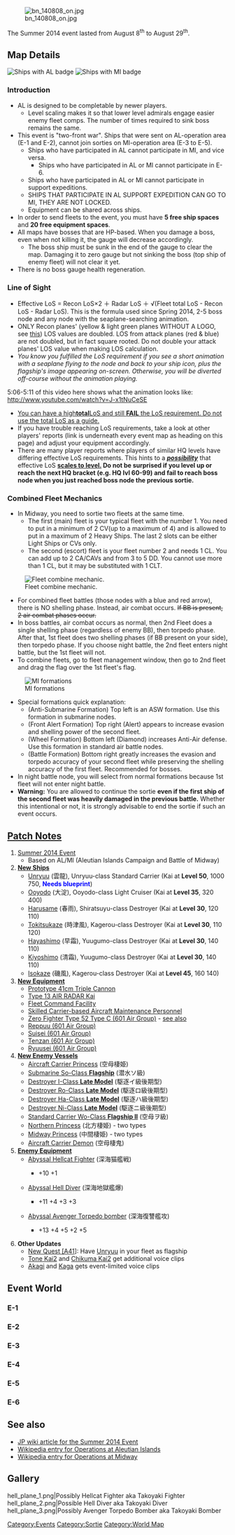 
[[File:bn_140808_on.jpg]]

The Summer 2014 event lasted from August 8<sup>th</sup> to August 29<sup>th</sup>.

==Map Details==
[[File:AL_badge.jpg|thumb|Ships with AL badge]]
[[File:MI_sticker.jpg|thumb|Ships with MI badge]]
===Introduction===
* AL is designed to be completable by newer players.
** Level scaling makes it so that lower level admirals engage easier enemy fleet comps. The number of times required to sink boss remains the same.
* This event is "two-front war". Ships that were sent on AL-operation area (E-1 and E-2), cannot join sorties on MI-operation area (E-3 to E-5).
** Ships who have participated in AL cannot participate in MI, and vice versa.
*** Ships who have participated in AL or MI cannot participate in E-6.
** Ships who have participated in AL or MI cannot participate in support expeditions.
** SHIPS THAT PARTICIPATE IN AL SUPPORT EXPEDITION CAN GO TO MI, THEY ARE NOT LOCKED.
** Equipment can be shared across ships.
* In order to send fleets to the event, you must have '''5 free ship spaces''' and '''20 free equipment spaces'''.
* All maps have bosses that are HP-based. When you damage a boss, even when not killing it, the gauge will decrease accordingly.
** The boss ship must be sunk in the end of the gauge to clear the map. Damaging it to zero gauge but not sinking the boss (top ship of enemy fleet) will not clear it yet.
* There is no boss gauge health regeneration.

=== Line of Sight ===
* Effective LoS = Recon LoS×2 ＋ Radar LoS ＋ √(Fleet total LoS - Recon LoS - Radar LoS). This is the formula used since Spring 2014, 2-5 boss node and any node with the seaplane-searching animation.
* ONLY Recon planes' (yellow & light green planes WITHOUT A LOGO, see [http://kancolle.wikia.com/wiki/Type_0_Recon_Seaplane?file=Seaplane.png this]) LOS values are doubled. LOS from attack planes (red & blue) are not doubled, but in fact square rooted. Do not double your attack planes' LOS value when making LOS calculation.
* ''You know you fulfilled the LoS requirement if you see a short animation with a seaplane flying to the node and back to your ship icon, plus the flagship's image appearing on-screen. Otherwise, you will be diverted off-course without the animation playing.''

5:06-5:11 of this video here shows what the animation looks like: http://www.youtube.com/watch?v=J-x1tNuCeSE
* <u>You can have a high''' total '''LoS and still '''FAIL''' the LoS requirement. Do not use the total LoS as a guide.</u>
* If you have trouble reaching LoS requirements, take a look at other players' reports (link is underneath every event map as <Report your results Here> heading on this page) and adjust your equipment accordingly.
* There are many player reports where players of similar HQ levels have differing effective LoS requirements. This hints to a '''<u>''possibility''</u>''' that effective LoS '''<u>scales to level.</u> Do not be surprised if you level up or reach the next HQ bracket (e.g. HQ lvl 60-99) and fail to reach boss node when you just reached boss node the previous sortie.'''

===Combined Fleet Mechanics===
* In Midway, you need to sortie two fleets at the same time.
** The first (main) fleet is your typical fleet with the number 1. You need to put in a minimum of 2 CV(up to a maximum of 4) and is allowed to put in a maximum of 2 Heavy Ships. The last 2 slots can be either Light Ships or CVs only.
** The second (escort) fleet is your fleet number 2 and needs 1 CL. You can add up to 2 CA/CAVs and from 3 to 5 DD. You cannot use more than 1 CL, but it may be substituted with 1 CLT.
[[File:Ss_(2014-08-10_at_09.58.59).jpg|thumb|Fleet combine mechanic.]]
* For combined fleet battles (those nodes with a blue and red arrow), there is NO shelling phase. Instead, air combat occurs. <s>If BB is present, 2 air combat phases occur.</s>
* In boss battles, air combat occurs as normal, then 2nd Fleet does a single shelling phase (regardless of enemy BB), then torpedo phase. After that, 1st fleet does two shelling phases (if BB present on your side), then torpedo phase. If you choose night battle, the 2nd fleet enters night battle, but the 1st fleet will not.
* To combine fleets, go to fleet management window, then go to 2nd fleet and drag the flag over the 1st fleet's flag.
[[File:Ss_(2014-08-09_at_04.56.13).jpg|thumb|MI formations]]
* Special formations quick explanation:
** (Anti-Submarine Formation) Top left is an ASW formation. Use this formation in submarine nodes.
** (Front Alert Formation) Top right (Alert) appears to increase evasion and shelling power of the second fleet.
** (Wheel Formation) Bottom left (Diamond) increases Anti-Air defense. Use this formation in standard air battle nodes.
** (Battle Formation) Bottom right greatly increases the evasion and torpedo accuracy of your second fleet while preserving the shelling accuracy of the first fleet. Recommended for bosses.
* In night battle node, you will select from normal formations because 1st fleet will not enter night battle.
* '''Warning:''' You are allowed to continue the sortie '''even if the first ship of the second fleet was heavily damaged in the previous battle.''' Whether this intentional or not, it is strongly advisable to end the sortie if such an event occurs.



{{clear}}

==[[Thread:88993|Patch Notes]]==
# [[Summer 2014 Event]]
#*Based on AL/MI (Aleutian Islands Campaign and Battle of Midway)
# '''[[Ship Class|New Ships]]'''
#* [[Unryuu]] (雲龍), Unryuu-class Standard Carrier (Kai at '''Level 50''', {{Ammo}}1000 {{Steel}}750, <span style="color:#00f">'''Needs blueprint'''</span>) 
#* [[Ooyodo]] (大淀), Ooyodo-class Light Cruiser (Kai at '''Level 35''', {{Ammo}}320 {{Steel}}400) 
#* [[Harusame]] (春雨), Shiratsuyu-class Destroyer (Kai at '''Level 30''', {{Ammo}}120 {{Steel}}110) 
#* [[Tokitsukaze]] (時津風), Kagerou-class Destroyer (Kai at '''Level 30''', {{Ammo}}110 {{Steel}}120) 
#* [[Hayashimo]] (早霜), Yuugumo-class Destroyer (Kai at '''Level 30''', {{Ammo}}140 {{Steel}}110) 
#* [[Kiyoshimo]] (清霜), Yuugumo-class Destroyer (Kai at '''Level 30''', {{Ammo}}140 {{Steel}}110)
#* [[Isokaze]] (磯風), Kagerou-class Destroyer (Kai at '''Level 45''', {{Ammo}}160 {{Steel}}140) 
# '''[[Equipment|New Equipment]]'''
#* [[Prototype 41cm Triple Cannon]]
#* [[Type 13 AIR RADAR Kai]]
#* [[Fleet Command Facility]]
#* [[Skilled Carrier-based Aircraft Maintenance Personnel]]
#* [[Zero Fighter Type 52 Type C (601 Air Group)]] - [http://en.wikipedia.org/wiki/Mitsubishi_A6M_Zero#A6M5_Type_0_Model_52 see also]
#* [[Reppuu (601 Air Group)]]
#* [[Suisei (601 Air Group)]]
#* [[Tenzan (601 Air Group)]]
#* [[Ryuusei (601 Air Group)]] 
# '''[[Enemy Vessel|New Enemy Vessels]]'''
#* [[Aircraft Carrier Princess]] (空母棲姫)
#* [[Submarine So-Class|Submarine So-Class '''Flagship''']] (潜水ソ級)
#* [[Destroyer I-Class|Destroyer I-Class '''Late Model''']] (駆逐イ級後期型)
#* [[Destroyer Ro-Class|Destroyer Ro-Class '''Late Model''']] (駆逐ロ級後期型)
#* [[Destroyer Ha-Class|Destroyer Ha-Class '''Late Model''']] (駆逐ハ級後期型)
#* [[Destroyer Ni-Class|Destroyer Ni-Class '''Late Model''']] (駆逐ニ級後期型)
#* [[Standard Carrier Wo-Class|Standard Carrier Wo-Class '''Flagship II''']] (空母ヲ級)
#* [[Northern Princess]] (北方棲姫) - two types
#* [[Midway Princess]] (中間棲姫) - two types
#* [[Aircraft Carrier Demon]] (空母棲鬼)
# '''[[List_of_equipment_used_by_the_enemy|Enemy Equipment]]'''
#* [http://jetri.co/decodes/2014-08-08_22-18/slotitem-547 Abyssal Hellcat Fighter] (深海猫艦戦)
#**{{AA}}+10 {{Hit}}+1
#* [http://jetri.co/decodes/2014-08-08_22-18/slotitem-548 Abyssal Hell Diver] (深海地獄艦爆)
#** {{Dive}}+11 {{ASW}}+4 {{Hit}}+3 {{LOS}}+3
#* [http://jetri.co/decodes/2014-08-08_22-18/slotitem-549 Abyssal Avenger Torpedo bomber] (深海復讐艦攻)
#** {{Torpedo}}+13 {{AA}}+4 {{ASW}}+5 {{Hit}}+2 {{LOS}}+5
# '''Other Updates'''
#* [[Quests|New Quest [A41]]]: Have [[Unryuu]] in your fleet as flagship
#* [[Tone|Tone Kai2]] and [[Chikuma|Chikuma Kai2]] get additional voice clips
#* [[Akagi]] and [[Kaga]] gets event-limited voice clips

==Event World==

===E-1===
{{EventMap1
|map_name = [http://en.wikipedia.org/wiki/Battle_of_the_Komandorski_Islands Advance to the northern AL area!]
|map_japanese = 北方AL海域へ進出せよ！
|banner = [[File:Banner_AL1.png|317px]]
|map_image = [[File:Summer2014E1_001.png|317px]]
|report_link = [[Thread:94409|< Report your results here >]]
|information = 
* Boss: (Node '''K''') [[Heavy Cruiser Ri-Class|Heavy Cruiser Ri-Class Kai]]
* Nodes '''B''' and '''H''' are night battles
* Killing the boss '''6''' times will empty its HP gauge.
'''Rewards'''
* [[Harusame]] (春雨)
* [[Shop#Consumables|Cash-only furniture token]]
|branching = 
All posted branching rules, as of posting, are VERY tentative. Use at your own risk. ( 2 CVL required(not true, many people have gotten to boss even with one or no CVLs), northern route requires CV(?), no more than 2 Fast BB)
* Having more than two CVL/CV in total or more than three SS/SSV in total will take you to A-C-F.
* Having at least one SS will take you to northern route.
* Having at least 4 DD will take you through the middle route (from A to B). '''The optimal route as you only need to go through 2 nodes before the boss.'''
* 1x Fast BB, 2 CA, CL, 2 CVL takes southern route to boss
* 1x Fast BB, 3 CA, 2 CVL takes southern route to boss
* 2x Fast BB, CA, DD, 2 CVL takes southern route to boss
* 1x Fast BB, 3 CA, CV, DD takes southern route to boss 
* 2x CA, DD, Fast BB, 2 CVL takes southern route to boss
* CA, DD, CL, BBV, 2 CVL takes southern route to boss
* 2x CA, 2x BBV, 2x CVL takes southern route to boss
* 4x CA, 2x CVL takes southern route to boss
* 2x CA, 2x DD, 2x CVL takes northern route to boss
* 2x CA, Fast BB, BBV, 2x CVL takes southern route to boss
* 2x CAV, CL, DD, 2x CVL takes southern route to boss
* CL, BBV, DD, CVL, CV, DD takes southern route to boss
* CL, CVL, CAV, CA, 2x BBV takes southern route to boss
* BBV, Fast BB, CA, DD, CV, CVL takes southern route to boss


* AV(unremodelled), Fast BB, DD, BBV, 2x CVL takes southern route to boss. Total LOS must be more than 250 (this compositon's LOS is 257 & reach to the boss node). *Note that this is for HQ level bellow 40 (HQ lv.1-39).

* CL, CAV, CA, BBV, 2x CVL takes southern route to boss. Take Yuubari as your flag and set her up for double attack/ASW using 2x 15.5cm triple yellows, 1 sonar, and 1 depth charge. This is important as it takes out the sub in Node A easily while maintaining firepower for night battles.


* There is an as-of-yet unknown LoS requirement for reaching the boss node, consider equipping more than you think is necessary to avoid unpleasant surprises. Recon planes work better than radars.

|tips =
* H node is a night battle with two possible fleet formations and only one ship is equipped for cut-in attacks, making night battle equipment (Other than the Type 98 Recon Seaplane (Night Scout)) ineffective.

*Do not bother with Type 3 shells, 10cm guns and other anti-air equipment unless you fulfill LoS requirements, as they do not appear to reduce chances of being hit and damage by enemy carriers significantly.

*All the enemies, including the enemy DDs, have the ability to deal heavy damage to your ships REGARDLESS OF LEVEL OR EQUIPMENT (Boilers/Turbines). Keep this in mind before you decide to commit your higher-leveled ships just to complete E-1.

* A node has a submarine (changes to 'Elite' after HQ lvl 59, which is accurate due to enemy formation)

* An alternative to using Yuubari for ASW is to use a CLT with 1 sonar, 1 depth charge, 1 midget sub.  CLT are much more durable and have preemptive torpedo attack in exchange for lack of night double attack.

* If you decide for northern route, have at least 150 FP for air superiority and stock some night battle equipment for the B node.
* Recommended formations for pre-boss nodes on Southern Route (in order) - line abreast, echelon, double line.

*[Double Line] formation works well for I node to increase accuracy for first aerial phase and shelling phase(s). [Diamond] is NOT recommended because the enemy light carriers HAS A CHANCE to hit hard regardless of formation, and your damage, accuracy will drop.

* A way through the middle route is 4 DD 2 BBV where you stack the BBVs full of Zuiun (for LoS requirements) as well as adequate night battle equipment and radars on the DDs to help them through the night node B. Use line abreast at node A if you use this configuration.

|dropsA =
* '''DD''': [[Mutsuki]], [[Satsuki]], [[Fumizuki]], [[Nagatsuki]], [[Mikazuki]], [[Mochizuki]], [[Kikuzuki]], [[Oboro]], [[Akebono]], [[Sazanami]], [[Ushio]]
* '''CL''': [[Tenryuu]], [[Tatsuta]], [[Natori]], [[Isuzu]], [[Tama]], [[Kiso]], [[Kuma]], [[Kitakami|'''<span style="color:red">Kitakami</span>''']], [[Sendai]], [[Naka]], [[Jintsuu]], [[Yura]]
* '''CA''': [[Furutaka]], [[Kako]], [[Aoba]], [[Maya]], [[Choukai]], [[Myoukou]], [[Nachi]], [[Ashigara]], [[Haguro]], [[Chikuma]]

* '''AV''': [[Chitose]], [[Chiyoda]]
* '''CVL''': [[Ryuujou]], [[Jun'you]], [[Hiyou]], [[Souryuu]]
|dropsC =
* '''DD''': [[Mutsuki]], [[Shimakaze|'''<span style="color:red">Shimakaze</span>''']] 
* '''CL''': [[Sendai]], [[Jintsuu]], [[Kitakami]], [[Isuzu]]
* '''CA''': [[Nachi]], [[Atago]], [[Furutaka]]
|dropsD =
* '''DD''': [[Shimakaze|'''<span style="color:red">Shimakaze</span>''']], [[Tanikaze|'''<span style="color:red">Tanikaze</span>''']]
* '''CL''': [[Sendai]]
* '''CA''': [[Furutaka]]
* '''AV''': [[Chiyoda]]
* '''CVL''': [[Shouhou]], [[Ryuujou]], [[Hiyou]]
|dropsH =
* '''DD''': [[Akebono]],[[Kisaragi]], [[Satsuki]], [[Fumizuki]], [[Mikazuki]],  [[Sazanami]], [[Ushio]], [[Shimakaze|'''<span style="color:red">Shimakaze</span>''']]
* '''CL''': [[Tenryuu]], [[Tatsuta]], [[Tama]], [[Kitakami]], [[Yura]], [[Sendai]], [[Jintsuu]]
* '''CA''': [[Furutaka]], [[Kako]], [[Ashigara]], [[Aoba]]
* '''AV''': [[Chitose]], [[Chiyoda]]
* '''CVL''': [[Shouhou]], [[Ryuujou]], [[Souryuu]]
|dropsI =
* '''DD''': [[Mutsuki]], [[Kisaragi]], [[Satsuki]], [[Fumizuki]], [[Mikazuki]], [[Akebono]], 
[[Sazanami]], [[Ushio]], [[Shimakaze|'''<span style="color:red">Shimakaze</span>''']], [[Tanikaze|'''<span style="color:red">Tanikaze</span>''']], [[Akigumo|'''<span style="color:red">Akigumo</span>''']]
* '''CL''': [[Abukuma|'''<span style="color:red">Abukuma</span>''']], [[Kitakami]], [[Sendai]], [[Naka]], [[Isuzu]]
* '''CA''': [[Aoba]], [[Ashigara]], [[Takao]], [[Atago]]
* '''CVL''': [[Junyou]]
* '''SS''': [[I-8|'''<span style="color:red">I-8</span>''']]
|dropsK =
* '''DD''': [[Fubuki]], [[Shimakaze|'''<span style="color:red">Shimakaze</span>''']], [[Tanikaze|'''<span style="color:red">Tanikaze</span>''']], [[Akigumo|'''<span style="color:red">Akigumo</span>''']], [[Naganami|'''<span style="color:red">Naganami</span>''']]
* '''CL''': [[Nagara]], [[Kitakami]], [[Ooi]], [[Sendai]], [[Kuma]], [[Agano|'''<span style="color:red">Agano</span>''']], [[Abukuma|'''<span style="color:red">Abukuma</span>''']], [[Tatsuta]]
* '''CA''':[[Myoukou]], [[Mogami]], [[Tone]], [[Chikuma]], [[Takao]], [[Atago]]
* '''SS''': [[I-8|'''<span style="color:red">I-8</span>''']]
* '''BB''': [[Yamashiro]], [[Fusou]], [[Ise]], [[Hyuuga]]
* '''CVL''': [[Houshou]], [[Shouhou]], [[Ryuujou]], [[Junyou]], [[Souryuu]], [[Kaga]]
}}

===E-2===
{{EventMap1
|map_name = [http://en.wikipedia.org/wiki/Aleutian_Islands_Campaign#Attack_on_Dutch_Harbor Diversionary tactics! Wreck the northern harbour!]
|map_japanese = 陽動作戦！北方港湾を叩け！
|banner = [[File:Banner_AL2.png|317px]]
|map_image = [[File:Almi-map2_0.jpg|317px]]
|report_link = [[Thread:94424|< Report your results here >]]
|information = * Boss: [[Northern Princess]] (北方棲姫)
* Node D is a night battle node.
* Node E is sometimes a sub node.
* Killing the boss '''7''' times will empty its HP gauge.
* At least for Northern Princess(lolihime), once HP gauge goes into the 7th portion, she will change to her last form. 
'''Reward'''
* [[Ooyodo]] (大淀)
* [[Repair Team]]
* Medal x1
|branching = * Having any BB or SS leads to north route (node A)
* 2 DD, 2 CA, 1 CV, 1 CVL  leads to Node A.
* 2x CVL, 2x CA, 1x DD, 1x BBV leads to node A.
* 2x CVL, 2x CA, 1x CL, 1x BBV leads to node A.
* 2x CA/CAV, 2x DD, 2x CVL will go to C, then G. With enough LOS it should always go G to E after that and then E to K. (LOS req from G to E is lower than E to K)
* 2x BBV, CA, CAV, CVL, CL will go to A,B,D,E,K. Equipment LOS was 60, total LOS was 287, HQ lvl 66.
* 2x FBB, 1x CA, 1x CLT, 2x CVL/CV leads to node A, E to K need 350+ LOS, HQ lvl 100
* 1 DD, CA, CVL, CA, BBV,  FBB leads to node A, E to K need 293+ LOS, HQ lvl 52
* Fast BB, BBV, CLT, 2x CA, CV will go to A,B,D,E,K. Total LOS was 350+
* Fast BB, BBV, CA, CLT, CV, CVL will go to A,B,D,E,K. Total LOS was 313
|tips =* The [[Northern Princess]] is an installation-type and is vulnerable to [[Type 3 Shell]]s.
* The [[Northern Princess]] evolves into a tougher form for the final battle.
* The [[Northern Princess]] is immune to torpedoes.
* During shelling phase, dive bombers can't attack [[Northern Princess]] but torpedo bombers can. Don't confuse with aerial phase that torpedo bombers can't attack her.
* Using both support fleet is '''HIGHLY recommended''' for clearing this map if you are going C-G-E-K. You will spend some resources, but you will save on buckets (and time) in the long run. Refer to the [[Expedition]] page for details on running support fleet.
* E node has two completely different fleets, one has surface ships while the other is composed of submarines.
* At least in northern route, line abreast works fine in all pre-boss nodes.
* Certain LoS required to reach node E from G and E to K. '''A total of 2-3 yellow planes''' (Saiun, Type 2 Recon) on CVLs appear to be optimal, depending on your HQ level bracket. If you have trouble reaching LoS, consider stacking small radar(s) on your DDs or stacking one CA/V with recon planes.
* If having trouble clearing the boss, equip CA(V) With sanshiki instead of Radar + Seaplane or Radar + Radar. Using this setup, (assuming 2DD 2CA(V) 2 CVL) stack radars on one of the DD's instead to compensate for lost LOS. This will make that one DD useless, but your CA(V)'s will wreck the boss at night battle.
|dropsC =* '''DD''': [[Hibiki]]
* '''CL''': [[Kiso]], [[Tama]]
* '''CA''': [[Maya]]
|dropsE =* '''DD''': [[Makigumo]], [[Ushio]]
* '''CA''': [[Nachi]]
* '''CVL''': [[Jun'you]]
* '''SS''': [[I-19]]
|dropsK =* '''DD''': [[Makigumo]], [[Hatsukaze]], [[Yayoi]], [[Amatsukaze]], [[Uzuki]], [[Urakaze]], [[Kiyoshimo]], [[Naganami]], [[Ikazuchi]]
* '''CL''': [[Yuubari]], [[Abukuma]], [[Tama]], [[Noshiro]], [[Kinu]]
* '''CA''': [[Suzuya]], [[Kinugasa]], [[Takao]], [[Kumano]], [[Maya]]
* '''BB''': [[Haruna]], [[Hyuuga]], [[Kongou]], [[Hiei]], [[Kirishima]], [[Ise]], [[Yamashiro]]
* '''CVL''': [[Ryuujou]], [[Junyou]], [[Zuihou]]
* '''SS''': [[I-19]]
|dropsG = * '''DD''': [[Ushio]], [[Inazuma]]
* '''CL''': [[Kiso]], [[Abukuma]]
* '''CA''': [[Nachi]]
* '''CVL''': [[Ryuujou]]
|dropsB = * '''DD''': [[Hatsuyuki]], [[Hatsuharu]], [[Ikazuchi]], [[Inazuma]], [[Wakaba]]
* '''CL''': [[Kiso]]
* '''CA''': [[Takao]]
* '''CVL''': [[Junyou]], [[Ryuujou]]
|dropsD = * '''DD''': [[Nenohi]], [[Inazuma]], [[Hatsuharu]], [[Hatsushimo]], [[Ikazuchi]]
* '''CA''': [[Maya]], [[Nachi]]}}

===E-3===
{{EventMap1
|map_name = The Decisive Battle! Starting Operation MI
|map_japanese = 決戦！MI作戦発動
|banner = [[File:Banner_MI1.png|317px]]
|map_image = [[File:Map_E201408_03.jpg|317px]]
|report_link = [[Thread:94508|< Report your results here >]]
|information = * Boss: [[Aircraft Carrier Demon]] (空母棲鬼)
* [[Midway Princess]] appears at node H.
* Killing the boss '''8''' times will empty its HP gauge.
'''Reward'''
* [[Prototype 41cm Triple Cannon]]
* [[Type 13 AIR RADAR Kai]]
* [[Skilled Carrier-based Aircraft Maintenance Personnel]]
|branching = * Having 2 BBV, 2 CVL, and 2 CV in the first fleet will cause you to always take the north route.
*Having a Slow ship in the first fleet will cause you to take the north route, Fast fleet have a random chance for B C D
*Having no BB will avoid north route.
*You need at least 65 of LoS from equipment to reach node H from the south route. for normal difficulty (HQ lv 40-59)
*2CA/V, 1 Fast BB, 3 CV in first fleet goes south route (A-D-F-H-J).
*Having 3CV and no Slow ship always goes south route.
|tips =* The recommended composition for the first fleet is 2 BB, 4 CV.
* The recommended composition for the second fleet is 1 CL, 2 CA/CAV, 3 DD.
* Excluding the boss node, the fights consist of two air combat phases with no shelling/torpedo salvo.
* The enemy fleets have large amounts of planes, plan accordingly.
* Consider aborting your sortie if you get directed to node B, fighting four battles may deplete your planes too much to get air superiority at the boss node.
|dropsH=* '''DD''': [[Hatsuharu]]
* '''CL''': [[Nagara]]
* '''AV''': [[Chiyoda]]
* '''BB''': [[Fusou]]
|dropsJ =* '''DD''': [[Makigumo|'''<span style="color:red">Makigumo</span>''']], [[Kiyoshimo|'''<span style="color:red">Kiyoshimo</span>''']], [[Hamakaze]], [[Tanikaze]], [[Shigure]], [[Shikinami]], [[Shiratsuyu]]
* '''CL''': [[Yahagi|'''<span style="color:red">Yahagi</span>''']], [[Nagara]], [[Ooi]]. [[Sendai]], [[Kitakami]]
* '''CA''': [[Tone]], [[Chikuma]]
* '''AV''':
* '''CV(L)''': [[Akagi]], [[Kaga]], [[Souryuu]], [[Hiryuu]], [[Houshou]]
* '''SS(V)''': [[I-168]]
* '''BB''': [[Nagato|'''<span style="color:red">Nagato</span>''']], [[Haruna]], [[Mutsu]], [[Kirishima]], [[Yamashiro]], [[Fusou]], [[Ise]]
* '''Others''': [[Taigei|'''<span style="color:red">Taigei</span>''']]}}

===E-4===
{{EventMap1
|map_name = Invasion of Midway Island
|map_japanese = MI島攻略作戦
|banner = [[File:Banner_MI2.png|317px]]
|map_image = [[File:Summer2014_e4.jpg|317px]]
|report_link = [[Thread:94509|< Report your results here >]]
|information = * Boss: [[Midway Princess]] (中間棲姫)
* Node C is a sub node.
* Node H is day battle with one yellow BB / one yellow CA
* Killing the boss '''10''' times will empty its HP gauge.
'''Reward'''
* [[Tokitsukaze]] (時津風)
* [[Repair Goddess]] (応急修理女神)
|branching = * Having 4 CV has a high chance of taking you from C to E.
* Having 4 DD or Akitsumaru in 1st fleet goes to B.
|tips =* The [[Midway Princess]] is an installation-type and is vulnerable to [[Type 3 Shell]]s.
* The [[Midway Princess]] evolves into a tougher form for the final battle.
* The [[Midway Princess]] is immune to torpedoes. If CVs are equipped with dive bombers (red), they cannot attack her. Torpedo bombers (blue) work for the shelling phase.
* Using 4 CV and 2 BB still works for this map but has a high chance of going A-C-E.
* Using 3 CV, 2 BB and a CAV (CA?) and 1 CL, 2 CA (CAV?) 3 DD has a very high chance of going A-C-F-J-K.
*Using 4 CV, 1 FBB, 1 CA and 1 CAV, 1 CLT, 2 DD(ASW EQ + 2 Main Gun), 1 FBB(W/out type 3 Shell) 1 CL will give you route B-D-H-K (Tried 7 times out of 10 run, and always get that route, HQ level 78)
* Using Akitsu Maru or 4 DD goes to B. Akitsumaru can be even better than a BB in the boss, and B is a bit easier than A.
* <strike>Equip your DD and CL with ASW, as they won't do too much damage with guns. 1 or 2 CA with Type 3 Shells is enough to kill the boss at night if it's necessary.</strike> <strike>High level DDs and CLs are still able to do moderate damage with the right setup.</strike> Still, this is a valid point : a CA or two with type 3 will beat the feces out of the boss, and the damage done by DDs or CLs is negligible in comparison.
* Node H is a combined fleet battle with shelling phase, recommend Combined fleet line ahead formation (Bottom right)
* If your BB's are equipped with type 91 shells, always north route (?) (Confirmed, HQ level 78)
|dropsA =* '''DD''': [[Asashio]]
* '''CL''':
* '''CA''':
* '''AV''':
* '''CV(L)''':
* '''SS(V)''':
* '''BB''':
|dropsD =* '''DD''': [[Hayashimo|'''<span style="color:red">Hayashimo</span>''']]
* '''CL''':
* '''CA''': [[Mogami]]
* '''AV''':
* '''CV(L)''':
* '''SS(V)''':
* '''BB''':
|dropsH =* '''DD''': [[Yuugumo]], [[Maikaze]], [[Hatsukaze|'''<span style="color:red">Hatsukaze</span>''']], [[Hamakaze]]
* '''CL''':
* '''CA''': [[Choukai]]
* '''AV''':
* '''CV(L)''': [[Chitose]], [[Zuihou]]
* '''SS(V)''':
* '''BB''': [[Kongou]]
|dropsK =* '''DD''': [[Hayashimo|'''<span style="color:red">Hayashimo</span>''']], [[Yuugumo]], [[Akigumo]], [[Maikaze|'''<span style="color:red">Maikaze</span>''']], [[Hatsukaze|'''<span style="color:red">Hatsukaze</span>''']], [[Hamakaze|'''<span style="color:red">Hamakaze</span>''']], [[Amatsukaze|'''<span style="color:red">Amatsukaze</span>''']], [[Mikazuki]]
* '''CL''':
* '''CA''': [[Kumano]], [[Mikuma|'''<span style="color:red">Mikuma</span>''']], [[Suzuya]], [[Choukai]], [[Myoukou]], [[Mogami]], [[Atago]]
* '''AV''':
* '''CV(L)''': [[Kaga]], [[Akagi]], [[Hiryuu]], [[Souryuu]], [[Zuihou|'''<span style="color:red">Zuihou</span>''']]
* '''SS(V)''':
* '''BB''': [[Hiei]], [[Kongou]], [[Kirishima]]
* '''Others''': [[Akitsu Maru|'''<span style="color:red">Akitsu Maru</span>''']]|dropsC = * '''DD''': 
* '''CL''':
* '''CA''': [[Atago]]
* '''AV''':
* '''CV(L)''':
* '''SS(V)''':
* '''BB''':}}

===E-5===
{{EventMap1
|map_name = Securing the MI Islands
|map_japanese = MI島確保作戦
|banner = [[File:Banner_MI3.png|317px]]
|map_image = [[File:E5mapfix.jpg|317px]]
|report_link = [[Thread:94510|< Report your results here >]]
|information = * Boss: [[Aircraft Carrier Princess]] (空母棲姫)
* Nodes A and B are submarine nodes
* Nodes D and G are night battle nodes
* Killing the boss '''9''' times will empty its HP gauge.
'''Rewards'''
* [[Unryuu]]
* Medal x1
|branching = * As of yet, no branching rules have been found, your fleet can and will end up all over the place.
* <strike>LoS appears to be less important than previous maps, certain routes do not check it at all (No seaplane).</strike> Branching seems random, but G->L & I->L does have a seaplane animation.
*<strike>Unconfirmed Large Scale - Oddly enough if you start the map with 2 ships of your 1st fleet (the fleet with the CVs) in yellow and the rest of your ships in your first and second fleets in green you will go to B node every single time. (Health based branching may be being used on MI1-3)</strike>
*Having 4DD in second fleet will go A to C.
|tips =* The boss node formation changes for the final battle, the two [[Light Carrier Nu-Class|Light Carrier Nu-Class Flagship]] will be replaced by two [[Standard Carrier Wo-Class|Standard Carrier Wo-Class Flagship II]] if your level is ≥105, those who are ≤104 will only have one replaced.
* The recommended composition for the first fleet is 2 BB, 4 CV.
* The recommended composition for the second fleet is 1 CL, 2 CA/CAV, 3 DD.
* Consider deploying a boss support expedition for the final battle.
* This map can be used for leveling 12 ships at the same time at first node (A and B). Equip your DD and CL in second fleet with ASW set up and main fleet with at least two CV/L and another 4 ships. If no ship in the main fleet can attack subs, the main fleet's flagship will always get MVP (1080 Exp at S rank), good for new ships or ships that are useless in combat like Akitsu Maru, Akashi and Taigei. The best thing is you don't need to spend ammo for leveling on this map. You can also enter night battle for no extra cost and with good ASW you still can sink them at night (though beware of their CI attack). Keep in mind that if you are leveling your girls here, you can't send them back to AL or Final Operation.
*  Being directed to node A guarantees a night battle that results in a higher chance of your ships being critically damaged to heavy damage. Being directed to node B guarantees no night battle. End the sortie at node A if you don't feel confident in taking on the night battle nodes. Keep in mind that refreshing in the middle of a sortie can lead you to a ban, especially if you do it often.
|dropsA =* '''DD''':
* '''CL''':
* '''CA''':
* '''AV''':
* '''CV(L)''':
* '''SS(V)''':
* '''BB''':
|dropsG =* '''DD''':
* '''CL''': [[Ooi]]
* '''CA''':
* '''AV''':
* '''CV(L)''': [[Akagi]]
* '''SS(V)''':
* '''BB''': [[Fusou]]
|dropsL =* '''DD''': [[Hayashimo|'''<span style="color:red">Hayashimo</span>''']], [[Amatsukaze|'''<span style="color:red">Amatsukaze</span>''']], [[Yukikaze]],[[Maikaze]],[[Hatsukaze]], [[Tanikaze]], [[Urakaze]], [[Makigumo]], [[Shiratsuyu]], [[Yuugumo]], [[Akigumo]]
* '''CL''': [[Nagara]], [[Kitakami]], [[Sendai]]
* '''CA''': [[Mogami]],  [[Mikuma|'''<span style="color:red">Mikuma</span>''']], [[Suzuya]], [[Kumano]], [[Tone]]
* '''AV''':
* '''CV(L)''':[[Kaga]], [[Hiryuu|'''<span style="color:red">Hiryuu</span>''']],[[Souryuu]], [[Akagi]]
* '''SS(V)''':
* '''BB''': [[Nagato]], [[Mutsu]], [[Haruna]], [[Kirishima]], [[Ise]], [[Yamashiro]], [[Fusou]], [[Hiei]], [[Kongou]]
* '''AR''': [[Akashi|'''<span style="color:red">Akashi</span>''']] (Akashi seems to appear only to admirals with a HQ level of 105 or more)}}

===E-6===
{{EventMap1
|map_name = Counter Attack to AL/MI Operation
|map_japanese = 敵別働隊を迎撃、本土近海防衛！
|banner = [[File:Banner_MI4.png|317px]]
|map_image = [[File:Summer2014_e5_initial2.png|thumb|400px]]
|report_link = [[Thread:100058|< Report your results here >]]
|information = * Boss: [[Battleship Princess]]
* Killing the boss <b>10</b> times will empty its HP gauge.
* A: Fleet consisting of 1 BB (Ta), 1 CL (He),  1/2 CVL (Nu), and 2/3 DDs. 
* C: Fleet consisting of all subs
* D & F: Night Battle nodes
**D node contains two Ri-class flagships, two flagship CL, and 2 DD in Line Ahead or Echelon formations
**F node contains a Ta-class flagship, a Ri-class elite, a CL, and 3 DDs in Line Ahead formation
* E: Empty
* H: [[Aircraft Carrier Princess]], CV (Wo), CA (Ri), 3 DDs 
'''Rewards'''
* [[Isokaze]]
* [[Prototype 41cm Triple Cannon]]
* Medal x1
|branching = * 2+ SS/SSV guarantees the dead end at B
* 2 CA/CAV or 2 CVL or 3 carriers guarantees node C
* 2 CVL guarantees node E
* Suggested Effective LOS is 110 although there appears to be an aspect of randomness.  (Unclear whether more LOS will help)
|tips = * Compositions should include 2 CA/V or 2 CVL or 3CV/L for branching through the Node C (submarine nodes do not consume ammo so you will not face damage penalty at boss).  
* 2CVL will always go the northern route towards AC Princess and the other previously mentioned will be 50/50 towards night battle node instead.
* Consider sparkling to increase evasion and accuracy. If you are low on resources, DO sparkling.
* Node H only has one round of shelling if you do not bring a battleship, but it can lack firepower at boss node.  Using Boss support expedition can help in this situation.
*If you have strong BB, double line is the recommended formation for node A. Line ahead is generally better if you are using 2 CLT (highest torpedo hit rate and damage).

* North route example compositions:
**3BB 1CLT 2CVL 
**2BB 2CLT 2CVL
* Middle/north route example compositions:
**2BB 1SSV 2CV 1CVL
**2BB 1CA 1CAV 2CV
**2CA 2CLT 1SSV 1CV
* Repairs tools can be used to great effect. Notably used on CV/CVLs for their low HP and armor.
*At HQ Level 100+, during the final kill to clear the gauge there will be two [[Battleship Princess]] at the boss node
**Yamato-class battleships, Kitakami and Ooi are strongly recommended for high damage output.
***Nagato-class or Kongou-class (kai 2) can be substituted but their armour and damage output against the boss is significantly lower.
**Night cut-in attacks can be effective on high luck ships (Kitakami, Nagato, Haruna Kai 2). Night double attacks can be equally effective if not better on CLTs.
**Example compositions:
***Kitakami, 2 BB, Ooi, 2 CVL
***Kitakami, 3 BB, 2 CVL
***Kitakami, 2 BB, 3 CV
***Kitakami, 2CA(V), 2 BB, CV
***Kitakami, 2 CA, Ooi, 2 CVL
|dropsA =* '''DD''':
* '''CL''': [[Natori]]
* '''CA''':
* '''AV''':
* '''CV(L)''':
* '''SS(V)''':
* '''BB''':
|dropsH =* '''DD''': [[Murasame]]
* '''CL''': [[Sendai]]
* '''CA''':
* '''AV''':
* '''CV(L)''':
* '''SS(V)''': [[Maruyu|'''<span style="color:red">Maruyu</span>''']]
* '''BB''':
|dropsJ =* '''DD''': [[Hamakaze]], [[Hayashimo|'''<span style="color:red">Hayashimo</span>''']], [[Kiyoshimo|'''<span style="color:red">Kiyoshimo</span>''']], [[Shimakaze]], [[Yukikaze]], [[Amatsukaze|'''<span style="color:red">Amatsukaze</span>''']], [[Urakaze]], [[Tanikaze|'''<span style="color:red">Tanikaze</span>''']]
* '''CL''': [[Yuubari]]
* '''CA''': [[Kinugasa]] 
* '''AV''':
* '''CV(L)''': [[Shoukaku]], [[Zuikaku]]
* '''SS(V)''': [[Maruyu]]
* '''BB''': [[Nagato]], [[Mutsu]]
* '''AS''': [[Taigei]]
* '''AR''':}}

==See also==
* [http://wikiwiki.jp/kancolle/?AL%BA%EE%C0%EF%A1%BFMI%BA%EE%C0%EF JP wiki article for the Summer 2014 Event]
* [http://en.wikipedia.org/wiki/Aleutian_Islands_Campaign Wikipedia entry for Operations at Aleutian Islands]
* [http://en.wikipedia.org/wiki/Battle_of_Midway Wikipedia entry for Operations at  Midway]

==Gallery==
<gallery orientation="square" widths="100">
hell_plane_1.png|Possibly Hellcat Fighter aka Takoyaki Fighter
hell_plane_2.png|Possible Hell Diver aka Takoyaki Diver
hell_plane_3.png|Possibly Avenger Torpedo Bomber aka Takoyaki Bomber
</gallery>
[[Category:Events]]
[[Category:Sortie]]
[[Category:World Map]]